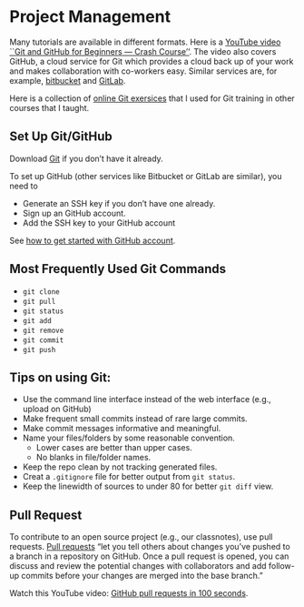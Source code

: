 # Project Management {#sec-git}

Many tutorials are available in different formats. Here is a [YouTube video
``Git and GitHub for Beginners --- Crash
Course''](https://www.youtube.com/watch?v=RGOj5yH7evk).
The video also covers GitHub, a cloud service for Git which provides a cloud
back up of your work and makes collaboration with co-workers easy. Similar
services are, for example, [bitbucket](bitbucket.org) and [GitLab](gitlab.com).


Here is a collection of [online Git exersices](https://gitexercises.fracz.com)
that I used for Git training in other courses that I taught.


## Set Up Git/GitHub

Download [Git](https://git-scm.com/downloads) if you don't have it already.

To set up GitHub (other services like Bitbucket or GitLab are similar), you need to

+ Generate an SSH key if you don't have one already.
+ Sign up an GitHub account.
+ Add the SSH key to your GitHub account

See [how to get started with GitHub account](https://docs.github.com/en/get-started/onboarding/getting-started-with-your-github-account).

## Most Frequently Used Git Commands

+ `git clone`
+ `git pull`
+ `git status`
+ `git add`
+ `git remove`
+ `git commit`
+ `git push`

## Tips on using Git:

+ Use the command line interface instead of the web interface (e.g., upload on GitHub)
+ Make frequent small commits instead of rare large commits.
+ Make commit messages informative and meaningful.
+ Name your files/folders by some reasonable convention. 
    - Lower cases are better than upper cases.
    - No blanks in file/folder names.
+ Keep the repo clean by not tracking generated files.
+ Creat a `.gitignore` file for better output from `git status`.
+ Keep the linewidth of sources to under 80 for better `git diff` view.


## Pull Request
To contribute to an open source project (e.g., our classnotes), use pull
requests. [Pull requests](https://docs.github.com/en/pull-requests/collaborating-with-pull-requests/proposing-changes-to-your-work-with-pull-requests/about-pull-requests)
"let you tell others about changes you've pushed to a branch in a repository on
GitHub. Once a pull request is opened, you can discuss and review the potential
changes with collaborators and add follow-up commits before your changes are
merged into the base branch."

Watch this YouTube video: [GitHub pull requests in 100 seconds](https://youtu.be/8lGpZkjnkt4).
